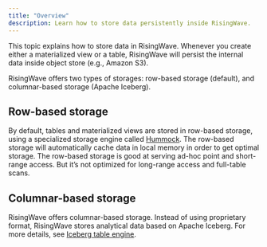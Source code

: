 ```yaml
---
title: "Overview"
description: Learn how to store data persistently inside RisingWave.
---
```


This topic explains how to store data in RisingWave. Whenever you create either a materialized view or a table, RisingWave will persist the internal data inside object store (e.g., Amazon S3).

RisingWave offers two types of storages: row-based storage (default), and columnar-based storage (Apache Iceberg).

## Row-based storage

By default, tables and materialized views are stored in row-based storage, using a specialized storage engine called [Hummock](https://risingwave.com/blog/hummock-a-storage-engine-designed-for-stream-processing/). The row-based storage will automatically cache data in local memory in order to get optimal storage. The row-based storage is good at serving ad-hoc point and short-range access. But it’s not optimized for long-range access and full-table scans.

## Columnar-based storage

RisingWave offers columnar-based storage. Instead of using proprietary format, RisingWave stores analytical data based on Apache Iceberg. For more details, see [Iceberg table engine](/serve/iceberg-table-engine).